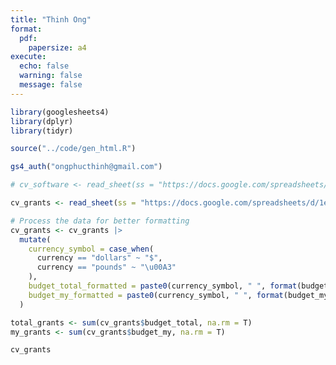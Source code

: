 ```yaml
---
title: "Thinh Ong"
format:
  pdf:
    papersize: a4
execute:
  echo: false
  warning: false
  message: false
---
```


```r
library(googlesheets4)
library(dplyr)
library(tidyr)

source("../code/gen_html.R")

gs4_auth("ongphucthinh@gmail.com")

# cv_software <- read_sheet(ss = "https://docs.google.com/spreadsheets/d/1ecqMkclPn-lhzgGHw2UTueiKkjTxuoAvJjpFKs3Jtm4/edit?usp=sharing", sheet = "software")

cv_grants <- read_sheet(ss = "https://docs.google.com/spreadsheets/d/1ecqMkclPn-lhzgGHw2UTueiKkjTxuoAvJjpFKs3Jtm4/edit?usp=sharing", sheet = "grants")

# Process the data for better formatting
cv_grants <- cv_grants |> 
  mutate(
    currency_symbol = case_when(
      currency == "dollars" ~ "$",
      currency == "pounds" ~ "\u00A3"
    ),
    budget_total_formatted = paste0(currency_symbol, " ", format(budget_total, big.mark = ",")),
    budget_my_formatted = paste0(currency_symbol, " ", format(budget_my, big.mark = ","))
  )

total_grants <- sum(cv_grants$budget_total, na.rm = T)
my_grants <- sum(cv_grants$budget_my, na.rm = T)
```

```r
cv_grants
```

